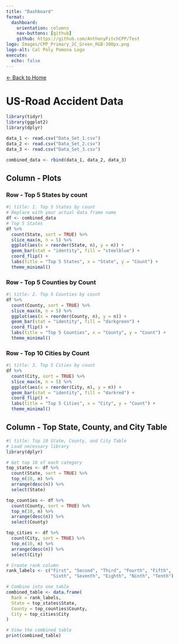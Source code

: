 ```yaml
---
title: "Dashboard"
format: 
  dashboard:
    orientation: columns
    nav-buttons: [github]
    github: https://github.com/AnthonyFitchCPP/Test
logo: Images/CPP_Primary_2C_Green_RGB-300px.png
logo-alt: Cal Poly Pomona Logo
execute: 
  echo: false
---
```

[← Back to Home](index.html)

# US-Road Accident Data

```r
library(tidyr)
library(ggplot2)
library(dplyr)

data_1 <- read.csv("Data_Set_1.csv")
data_2 <- read.csv("Data_Set_2.csv")
data_3 <- read.csv("Data_Set_3.csv")

combined_data <- rbind(data_1, data_2, data_3)
```

## Column - Plots

### Row - Top 5 States by count

```r
#| title: 1. Top 5 States by count
# Replace with your actual data frame name
df <- combined_data
# Top 5 States
df %>%
  count(State, sort = TRUE) %>%
  slice_max(n, n = 5) %>%
  ggplot(aes(x = reorder(State, n), y = n)) +
  geom_bar(stat = "identity", fill = "steelblue") +
  coord_flip() +
  labs(title = "Top 5 States", x = "State", y = "Count") +
  theme_minimal()


```

### Row - Top 5 Counties by Count

```r
#| title: 2. Top 5 Counties by count
df %>%
  count(County, sort = TRUE) %>%
  slice_max(n, n = 5) %>%
  ggplot(aes(x = reorder(County, n), y = n)) +
  geom_bar(stat = "identity", fill = "darkgreen") +
  coord_flip() +
  labs(title = "Top 5 Counties", x = "County", y = "Count") +
  theme_minimal()
```

### Row - Top 10 Cities by Count

```r
#| title: 3. Top 5 Cities by count
df %>%
  count(City, sort = TRUE) %>%
  slice_max(n, n = 5) %>%
  ggplot(aes(x = reorder(City, n), y = n)) +
  geom_bar(stat = "identity", fill = "darkred") +
  coord_flip() +
  labs(title = "Top 5 Cities", x = "City", y = "Count") +
  theme_minimal()
```

## Column - Top State, County, and City Table

```r
#| title: Top 10 State, County, and City Table
# Load necessary library
library(dplyr)

# Get top 10 of each category
top_states <- df %>%
  count(State, sort = TRUE) %>%
  top_n(10, n) %>%
  arrange(desc(n)) %>%
  select(State)

top_counties <- df %>%
  count(County, sort = TRUE) %>%
  top_n(10, n) %>%
  arrange(desc(n)) %>%
  select(County)

top_cities <- df %>%
  count(City, sort = TRUE) %>%
  top_n(10, n) %>%
  arrange(desc(n)) %>%
  select(City)

# Create rank column
rank_labels <- c("First", "Second", "Third", "Fourth", "Fifth", 
                 "Sixth", "Seventh", "Eighth", "Ninth", "Tenth")

# Combine into one table
combined_table <- data.frame(
  Rank = rank_labels,
  State = top_states$State,
  County = top_counties$County,
  City = top_cities$City
)

# View the combined table
print(combined_table)
```
